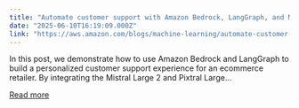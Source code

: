 ```yaml
---
title: "Automate customer support with Amazon Bedrock, LangGraph, and Mistral models"
date: "2025-06-10T16:19:09.000Z"
link: "https://aws.amazon.com/blogs/machine-learning/automate-customer-support-with-amazon-bedrock-langgraph-and-mistral-models/"
---
```


In this post, we demonstrate how to use Amazon Bedrock and LangGraph to build a personalized customer support experience for an ecommerce retailer. By integrating the Mistral Large 2 and Pixtral Large...

[Read more](https://aws.amazon.com/blogs/machine-learning/automate-customer-support-with-amazon-bedrock-langgraph-and-mistral-models/)
